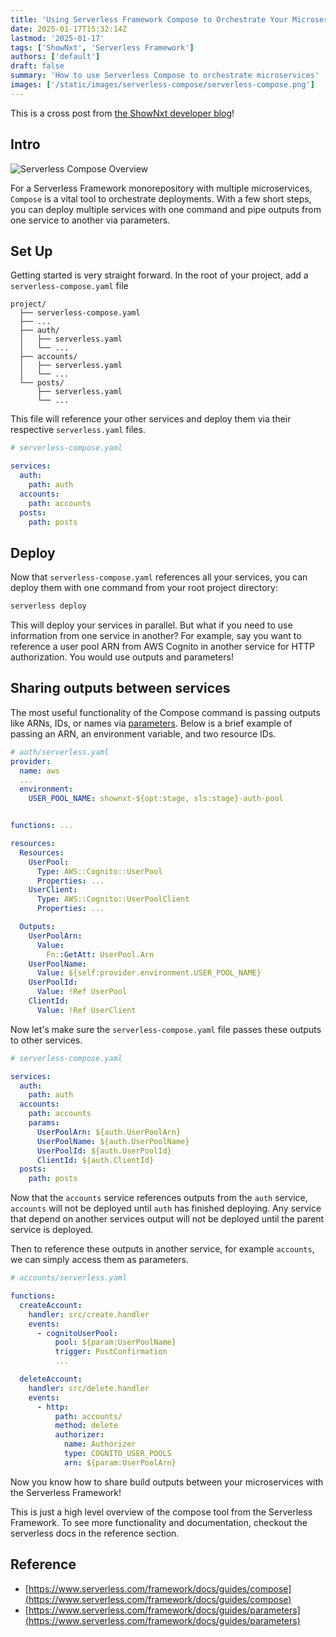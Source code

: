 ```yaml
---
title: 'Using Serverless Framework Compose to Orchestrate Your Microservices'
date: 2025-01-17T15:32:14Z
lastmod: '2025-01-17'
tags: ['ShowNxt', 'Serverless Framework']
authors: ['default']
draft: false
summary: 'How to use Serverless Compose to orchestrate microservices'
images: ['/static/images/serverless-compose/serverless-compose.png']
---
```


This is a cross post from [the ShowNxt developer blog](https://www.shownxt.com/posts/serverless-compose)!

## Intro

<Image
  alt="Serverless Compose Overview"
  src="/static/images/serverless-compose/serverless-compose.png"
  width={1024}
  height={1024}
/>

For a Serverless Framework monorepository with multiple microservices, `Compose` is a vital tool to orchestrate deployments. With a few short steps, you can deploy multiple services with one command and pipe outputs from one service to another via parameters.

## Set Up

Getting started is very straight forward. In the root of your project, add a `serverless-compose.yaml` file

```filepath
project/
  ├── serverless-compose.yaml
  ├── ...
  ├── auth/
  │   ├── serverless.yaml
  │   └── ...
  ├── accounts/
  │   ├── serverless.yaml
  │   └── ...
  └── posts/
      ├── serverless.yaml
      └── ...
```

This file will reference your other services and deploy them via their respective `serverless.yaml` files.

```yaml
# serverless-compose.yaml

services:
  auth:
    path: auth
  accounts:
    path: accounts
  posts:
    path: posts
```

## Deploy

Now that `serverless-compose.yaml` references all your services, you can deploy them with one command from your root project directory:

```bash
serverless deploy
```

This will deploy your services in parallel. But what if you need to use information from one service in another? For example, say you want to reference a user pool ARN from AWS Cognito in another service for HTTP authorization. You would use outputs and parameters!

## Sharing outputs between services

The most useful functionality of the Compose command is passing outputs like ARNs, IDs, or names via [parameters](https://www.serverless.com/framework/docs/guides/parameters). Below is a brief example of passing an ARN, an environment variable, and two resource IDs.

```yaml
# auth/serverless.yaml
provider:
  name: aws
  ...
  environment:
    USER_POOL_NAME: shownxt-${opt:stage, sls:stage}-auth-pool


functions: ...

resources:
  Resources:
    UserPool:
      Type: AWS::Cognito::UserPool
      Properties: ...
    UserClient:
      Type: AWS::Cognito::UserPoolClient
      Properties: ...

  Outputs:
    UserPoolArn:
      Value:
        Fn::GetAtt: UserPool.Arn
    UserPoolName:
      Value: ${self:provider.environment.USER_POOL_NAME}
    UserPoolId:
      Value: !Ref UserPool
    ClientId:
      Value: !Ref UserClient
```

Now let's make sure the `serverless-compose.yaml` file passes these outputs to other services.

```yaml
# serverless-compose.yaml

services:
  auth:
    path: auth
  accounts:
    path: accounts
    params:
      UserPoolArn: ${auth.UserPoolArn}
      UserPoolName: ${auth.UserPoolName}
      UserPoolId: ${auth.UserPoolId}
      ClientId: ${auth.ClientId}
  posts:
    path: posts
```

Now that the `accounts` service references outputs from the `auth` service, `accounts` will not be deployed until `auth` has finished deploying. Any service that depend on another services output will not be deployed until the parent service is deployed.

Then to reference these outputs in another service, for example `accounts`, we can simply access them as parameters.

```yaml
# accounts/serverless.yaml

functions:
  createAccount:
    handler: src/create.handler
    events:
      - cognitoUserPool:
          pool: ${param:UserPoolName}
          trigger: PostConfirmation
          ...

  deleteAccount:
    handler: src/delete.handler
    events:
      - http:
          path: accounts/
          method: delete
          authorizer:
            name: Authorizer
            type: COGNITO_USER_POOLS
            arn: ${param:UserPoolArn}
```

Now you know how to share build outputs between your microservices with the Serverless Framework!

This is just a high level overview of the compose tool from the Serverless Framework. To see more functionality and documentation, checkout the serverless docs in the reference section.

## Reference

- [https://www.serverless.com/framework/docs/guides/compose](https://www.serverless.com/framework/docs/guides/compose)
- [https://www.serverless.com/framework/docs/guides/parameters](https://www.serverless.com/framework/docs/guides/parameters)
